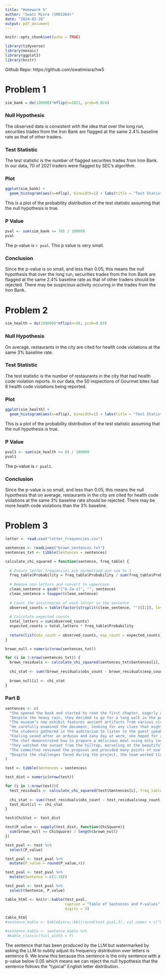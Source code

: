 ```yaml
---
title: "Homework 5"
author: "Swati Misra (SM83264)"
date: "2024-02-28"
output: pdf_document
---
```


```r
knitr::opts_chunk$set(echo = TRUE)

library(tidyverse)
library(mosaic)
library(ggplot2)
library(knitr)
```

Github Repo: https://github.com/swatimisra/hw5

# Problem 1

```r

sim_bank = do(100000)*nflip(n=2021, prob=0.024)
```

### Null Hypothesis

The observed data is consistent with the idea that over the long run, securities trades from the Iron Bank are flagged at the same 2.4% baseline rate as that of other traders. 

### Test Statistic

The test statistic is the number of flagged securities trades from Iron Bank. In our data, 70 of 2021 traders were flagged by SEC's algorithm. 

### Plot

```r
ggplot(sim_bank) + 
  geom_histogram(aes(x=nflip), binwidth=1) + labs(title = "Test Statistic Distribution")
```
This is a plot of the probability distribution of the test statistic assuming that the null hypothesis is true.

### P Value
```r
pval <- sum(sim_bank >= 70) / 100000
pval
```

The p-value is `r pval`. This p value is very small.

### Conclusion

Since the p-value is so small, and less than 0.05, this means the null hypothesis that over the long run, securities trades from the Iron Bank are flagged at the same 2.4% baseline rate as that of other traders should be rejected. There may be suspicious activity occuring in the trades from the Iron Bank. 


# Problem 2

```r

sim_health = do(100000)*nflip(n=50, prob=0.03)
```

### Null Hypothesis

On average, restaurants in the city are cited for health code violations at the same 3% baseline rate. 

### Test Statistic

The test statistic is the number of restaurants in the city that had health code violation reports. In our data, the 50 inspections of Gourmet bites had 8 health code violations being reported. 

### Plot

```r
ggplot(sim_health) + 
  geom_histogram(aes(x=nflip), binwidth=1) + labs(title = "Test Statistic Distribution")
```
This is a plot of the probability distribution of the test statistic assuming that the null hypothesis is true.

### P Value
```r
pval1 <- sum(sim_health >= 8) / 100000
pval1
```

The p-value is `r pval1`.

### Conclusion

Since the p-value is so small, and less than 0.05, this means the null hypothesis that on average, restaurants in the city are cited for health code violations at the same 3% baseline rate should be rejected. There may be more health code violations than the 3% baseline. 


\vspace{18em} <!-- to add space between sections -->

# Problem 3

```r
letter <- read.csv("letter_frequencies.csv")

sentences <- readLines("brown_sentences.txt")
sentences_txt <- tibble(Sentences = sentences)

calculate_chi_squared = function(sentence, freq_table) {
  
  # Ensure letter frequencies are normalized and sum to 1
  freq_table$Probability = freq_table$Probability / sum(freq_table$Probability)
  
  # Remove non-letters and convert to uppercase
  clean_sentence = gsub("[^A-Za-z]", "", sentence)
  clean_sentence = toupper(clean_sentence)
  
  # Count the occurrences of each letter in the sentence
  observed_counts = table(factor(strsplit(clean_sentence, "")[[1]], levels = freq_table$Letter))
  
  # Calculate expected counts
  total_letters = sum(observed_counts)
  expected_counts = total_letters * freq_table$Probability
  
  return(list(obs_count = observed_counts, exp_count = expected_counts))
}

brown_null = numeric(nrow(sentences_txt))

for (i in 1:nrow(sentences_txt)) {
  brown_residuals <- calculate_chi_squared(sentences_txt$Sentences[i], freq_table = letter)
  
  chi_stat <- sum((brown_residuals$obs_count - brown_residuals$exp_count)^2 / brown_residuals$exp_count)
  
  brown_null[i] <- chi_stat
}
```


### Part B
```r
sentences <- c(
  "She opened the book and started to read the first chapter, eagerly anticipating what might come next.",
  "Despite the heavy rain, they decided to go for a long walk in the park, crossing the main avenue by the fountain in the center.",
  "The museum’s new exhibit features ancient artifacts from various civilizations around the world.",
  "He carefully examined the document, looking for any clues that might help solve the mystery.",
  "The students gathered in the auditorium to listen to the guest speaker’s inspiring lecture.",
  "Feeling vexed after an arduous and zany day at work, she hoped for a peaceful and quiet evening at home, cozying up after a quick dinner with some TV, or maybe a book on her upcoming visit to Auckland.",
  "The chef demonstrated how to prepare a delicious meal using only locally sourced ingredients, focusing mainly on some excellent dinner recipes from Spain.",
  "They watched the sunset from the hilltop, marveling at the beautiful array of colors in the sky.",
  "The committee reviewed the proposal and provided many points of useful feedback to improve the project’s effectiveness.",
  "Despite the challenges faced during the project, the team worked tirelessly to ensure its successful completion, resulting in a product that exceeded everyone’s expectations."
)

test <- tibble(Sentences = sentences)

test_dist = numeric(nrow(test))

for (i in 1:nrow(test)){
  test_residuals <- calculate_chi_squared(test$Sentences[i], freq_table = letter)
  
  chi_stat <- sum((test_residuals$obs_count - test_residuals$exp_count)^2 /test_residuals$exp_count)
  test_dist[i] <- chi_stat
}

test$ChiStat <- test_dist

test$P_value <- sapply(test_dist, function(ChiSquare){
  sum(brown_null >= ChiSquare) / length(brown_null)
})

test_pval <- test %>%
  select(P_value)

test_pval <- test_pval %>%
  mutate(P_value = round(P_value,4))

test_pval <- test_pval %>%
  mutate(Sentence = c(1:10))

test_pval <- test_pval %>%
  select(Sentence, P_value)

table_html <- knitr::kable(test_pval, 
                           caption = "Table of Sentences and P-values",
                           digits = 3)

table_html
#sentence_kable <- kableExtra::kbl(round(test_pval,3), col.names = c("Sentence", "P-Value"))

#sentence_kable <- sentence_kable %>%
 #kable_classic(full_width = F)

```


The sentence that has been produced by the LLM but watermarked by asking the LLM to subtly adjust its frequency distribution over letters is sentence 6. We know this because this sentence is the only sentence with a p-value below 0.05 which means we can reject the null hypothesis that the sentence follows the "typical" English letter distribution.










